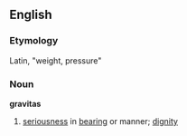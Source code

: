 ==English==
=== Etymology ===
Latin, "weight, pressure"

=== Noun ===
'''gravitas'''
# [[seriousness]] in [[bearing]] or manner; [[dignity]]